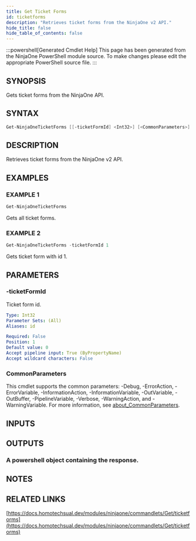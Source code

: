 ```yaml
---
title: Get Ticket Forms
id: ticketforms
description: "Retrieves ticket forms from the NinjaOne v2 API."
hide_title: false
hide_table_of_contents: false
---
```


:::powershell[Generated Cmdlet Help]
This page has been generated from the NinjaOne PowerShell module source. To make changes please edit the appropriate PowerShell source file.
:::

## SYNOPSIS

Gets ticket forms from the NinjaOne API.

## SYNTAX

```powershell
Get-NinjaOneTicketForms [[-ticketFormId] <Int32>] [<CommonParameters>]
```

## DESCRIPTION

Retrieves ticket forms from the NinjaOne v2 API.

## EXAMPLES

### EXAMPLE 1

```powershell
Get-NinjaOneTicketForms
```

Gets all ticket forms.

### EXAMPLE 2

```powershell
Get-NinjaOneTicketForms -ticketFormId 1
```

Gets ticket form with id 1.

## PARAMETERS

### -ticketFormId

Ticket form id.

```yaml
Type: Int32
Parameter Sets: (All)
Aliases: id

Required: False
Position: 1
Default value: 0
Accept pipeline input: True (ByPropertyName)
Accept wildcard characters: False
```

### CommonParameters

This cmdlet supports the common parameters: -Debug, -ErrorAction, -ErrorVariable, -InformationAction, -InformationVariable, -OutVariable, -OutBuffer, -PipelineVariable, -Verbose, -WarningAction, and -WarningVariable. For more information, see [about_CommonParameters](http://go.microsoft.com/fwlink/?LinkID=113216).

## INPUTS


## OUTPUTS

### A powershell object containing the response.

## NOTES

## RELATED LINKS

[https://docs.homotechsual.dev/modules/ninjaone/commandlets/Get/ticketforms](https://docs.homotechsual.dev/modules/ninjaone/commandlets/Get/ticketforms)
